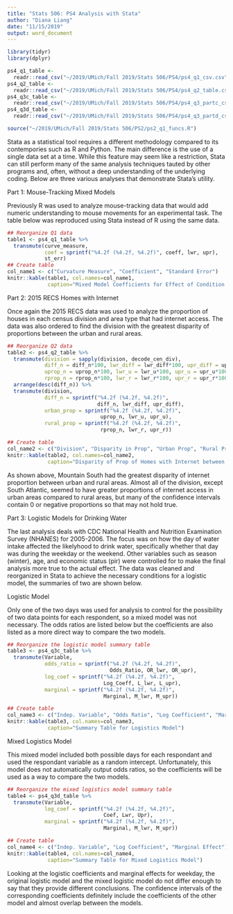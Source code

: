 ```yaml
---
title: "Stats 506: PS4 Analysis with Stata"
author: "Diana Liang"
date: "11/15/2019"
output: word_document
---
```


```r
library(tidyr)
library(dplyr)

ps4_q1_table <- 
  readr::read_csv("~/2019/UMich/Fall 2019/Stats 506/PS4/ps4_q1_csv.csv")
ps4_q2_table <- 
  readr::read_csv("~/2019/UMich/Fall 2019/Stats 506/PS4/ps4_q2_table.csv")
ps4_q3c_table <- 
  readr::read_csv("~/2019/UMich/Fall 2019/Stats 506/PS4/ps4_q3_partc_csv.csv")
ps4_q3d_table <- 
  readr::read_csv("~/2019/UMich/Fall 2019/Stats 506/PS4/ps4_q3_partd_csv.csv")

source("~/2019/UMich/Fall 2019/Stats 506/PS2/ps2_q1_funcs.R")
```
Stata as a statistical tool requires a different methodology compared to its contempories such as R and Python. The main difference is the use of a single data set at a time. While this feature may seem like a restriction, Stata can still perform many of the same analysis techniques tauted by other programs and, often, without a deep understanding of the underlying coding. Below are three various analyses that demonstrate Stata's utility.


Part 1: Mouse-Tracking Mixed Models

Previously R was used to analyze mouse-tracking data that would add numeric understanding to mouse movements for an experimental task. The table below was reproduced using Stata instead of R using the same data.

```r
## Reorganize Q1 data
table1 <- ps4_q1_table %>%
  transmute(curve_measure,
            coef = sprintf("%4.2f (%4.2f, %4.2f)", coeff, lwr, upr),
            st_err)
## Create table
col_name1 <- c("Curvature Measure", "Coefficient", "Standard Error")
knitr::kable(table1, col.names=col_name1, 
             caption="Mixed Model Coefficients for Effect of Condition on Log of Curvature Measures")
```


Part 2: 2015 RECS Homes with Internet

Once again the 2015 RECS data was used to analyze the proportion of houses in each census division and area type that had internet access. The data was also ordered to find the division with the greatest disparity of proportions between the urban and rural areas.

```r
## Reorganize Q2 data
table2 <- ps4_q2_table %>%
  transmute(division = sapply(division, decode_cen_div),
            diff_n = diff_n*100, lwr_diff = lwr_diff*100, upr_diff = upr_diff*100,
            uprop_n = uprop_n*100, lwr_u = lwr_u*100, upr_u = upr_u*100,
            rprop_n = rprop_n*100, lwr_r = lwr_r*100, upr_r = upr_r*100) %>%
  arrange(desc(diff_n)) %>%
  transmute(division,
            diff_n = sprintf("%4.2f (%4.2f, %4.2f)",
                             diff_n, lwr_diff, upr_diff),
            urban_prop = sprintf("%4.2f (%4.2f, %4.2f)",
                              uprop_n, lwr_u, upr_u),
            rural_prop = sprintf("%4.2f (%4.2f, %4.2f)",
                              rprop_n, lwr_r, upr_r))

## Create table
col_name2 <- c("Division", "Disparity in Prop", "Urban Prop", "Rural Prop")
knitr::kable(table2, col.names=col_name2, 
             caption="Disparity of Prop of Homes with Internet between Urban and Rural Areas")
```

As shown above, Mountain South had the greatest disparity of internet proportion between urban and rural areas. Almost all of the division, except South Atlantic, seemed to have greater proportions of internet access in urban areas compared to rural areas, but many of the confidence intervals contain 0 or negative proportions so that may not hold true.


Part 3: Logistic Models for Drinking Water

The last analysis deals with CDC National Health and Nutrition Examination Survey (NHANES) for 2005-2006. The focus was on how the day of water intake affected the likelyhood to drink water, specifically whether that day was during the weekday or the weekend. Other variables such as season (winter), age, and economic status (pir) were controlled for to make the final analysis more true to the actual effect. The data was cleaned and reorganized in Stata to achieve the necessary conditions for a logistic model, the summaries of two are shown below.

Logistic Model

Only one of the two days was used for analysis to control for the possibility of two data points for each respondent, so a mixed model was not necessary. The odds ratios are listed below but the coefficients are also listed as a more direct way to compare the two models.

```r
## Reorganize the logistic model summary table
table3 <- ps4_q3c_table %>%
  transmute(Variable,
            odds_ratio = sprintf("%4.2f (%4.2f, %4.2f)",
                                 Odds_Ratio, OR_lwr, OR_upr),
            log_coef = sprintf("%4.2f (%4.2f, %4.2f)",
                               Log_Coeff, L_lwr, L_upr),
            marginal = sprintf("%4.2f (%4.2f, %4.2f)",
                               Marginal, M_lwr, M_upr))

## Create table
col_name3 <- c("Indep. Variable", "Odds Ratio", "Log Coefficient", "Marginal Effect")
knitr::kable(table3, col.names=col_name3, 
             caption="Summary Table for Logistics Model")
```

Mixed Logistics Model

This mixed model included both possible days for each respondant and used the respondant variable as a random intercept. Unfortunately, this model does not automatically output odds ratios, so the coefficients will be used as a way to compare the two models.

```r
## Reorganize the mixed logistics model summary table
table4 <- ps4_q3d_table %>%
  transmute(Variable,
            log_coef = sprintf("%4.2f (%4.2f, %4.2f)",
                               Coef, Lwr, Upr),
            marginal = sprintf("%4.2f (%4.2f, %4.2f)",
                               Marginal, M_lwr, M_upr))

## Create table
col_name4 <- c("Indep. Variable", "Log Coefficient", "Marginal Effect")
knitr::kable(table4, col.names=col_name4, 
             caption="Summary Table for Mixed Logistics Model")
```

Looking at the logistic coefficients and marginal effects for weekday, the original logistic model and the mixed logistic model do not differ enough to say that they provide different conclusions. The confidence intervals of the corresponding coefficients definitely include the coefficients of the other model and almost overlap between the models. 
